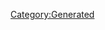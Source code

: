 {{Database/Costume/CostumeInfo
 |ID=249
 |DivaId=2
 |PrismCostumeId=29
 |Enabled=2
 |SkillId=33
 |EODICFLJAKO=False
 |AGBPBDODKBK=1
 |HMCOGDICFNB=1
 |LevelMax=0
 |HGBJODBCJDA=0
 |EGLDFPILJLG=0
 |GLEEPAFMPLO=False
 |IIELLEPEEFH=6380
}}
[[Category:Generated]]
